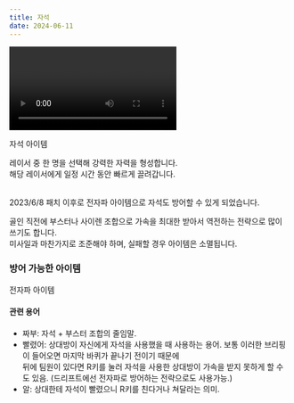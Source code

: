 ```yaml
---
title: 자석
date: 2024-06-11
---
```


<Division className="mdRatio">
	<Video fileName="item/Item_Magnet.mp4" />
</Division>

<Sprite className="item" backgroundPosition="-167px -92px">자석 아이템</Sprite>

<Bq>레이서 중 한 명을 선택해 강력한 자력을 형성합니다. <br/>
해당 레이서에게 일정 시간 동안 빠르게 끌려갑니다.<br/><br/>
<Link href="https://kartdrift.nexon.com/kartdrift/ko/news/update/view?threadId=2147185" target="_blank">2023/6/8 패치</Link> 이후로 전자파 아이템으로 자석도 방어할 수 있게 되었습니다.</Bq>

골인 직전에 부스터나 사이렌 조합으로 가속을 최대한 받아서 역전하는 전략으로 많이 쓰기도 합니다.<br/>
미사일과 마찬가지로 조준해야 하며, 실패할 경우 아이템은 소멸됩니다.

### 방어 가능한 아이템

<Division className="mdFlex mdCg">
    <Sprite className="item" backgroundPosition="-241px -10px">전자파 아이템</Sprite>
</Division>

#### 관련 용어

- 짜부: 자석 + 부스터 조합의 줄임말.
- 빨렸어: 상대방이 자신에게 자석을 사용했을 때 사용하는 용어. 보통 이러한 브리핑이 들어오면 마지막 바퀴가 끝나기 전이기 때문에 <br/>
뒤에 팀원이 있다면 R키를 눌러 자석을 사용한 상대방이 가속을 받지 못하게 할 수도 있음. (드리프트에선 전자파로 방어하는 전략으로도 사용가능.)
- 알: 상대한테 자석이 빨렸으니 R키를 친다거나 쳐달라는 의미.